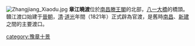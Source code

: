 {{Unreferenced|time=2016-07-28T13:04:06+00:00}}
[[File:Zhangjiang_Xiaodu.jpg|thumb]]
'''章江曉渡'''位於[[南昌|南昌]][[滕王閣|滕王閣]]的北部，[[八一大橋|八一大橋]]的橋頭。贛江渡口始建于[[晉朝|晉朝]]，[[清|清]]·[[道光|道光]]年間（1821年）正式辟為官渡，是舊時[[南昌|南昌]]、[[新建|新建]]之間的主要渡口。


{{老南昌}}
[[category:豫章十景|category:豫章十景]]